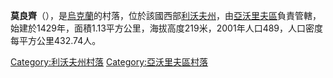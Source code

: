 {{coord|49|56|16|N|23|11|48|E|scale:100000|display=title}}

'''莫良齊'''（{{lang-uk|Мор'янці}}），是[[烏克蘭|烏克蘭]]的村落，位於該國西部[[利沃夫州|利沃夫州]]，由[[亞沃里夫區|亞沃里夫區]]負責管轄，始建於1429年，面積1.13平方公里，海拔高度219米，2001年人口489，人口密度每平方公里432.74人。

{{DEFAULTSORT:Мор'янці}}
[[Category:利沃夫州村落|Category:利沃夫州村落]]
[[Category:亞沃里夫區村落|Category:亞沃里夫區村落]]


{{Lviv-geo-stub}}